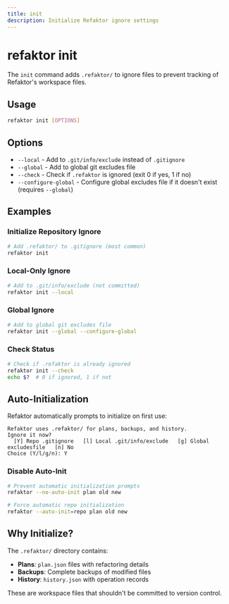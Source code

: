```yaml
---
title: init
description: Initialize Refaktor ignore settings
---
```


# refaktor init

The `init` command adds `.refaktor/` to ignore files to prevent tracking of Refaktor's workspace files.

## Usage

```bash
refaktor init [OPTIONS]
```

## Options

- `--local` - Add to `.git/info/exclude` instead of `.gitignore`
- `--global` - Add to global git excludes file
- `--check` - Check if `.refaktor` is ignored (exit 0 if yes, 1 if no)
- `--configure-global` - Configure global excludes file if it doesn't exist (requires `--global`)

## Examples

### Initialize Repository Ignore
```bash
# Add .refaktor/ to .gitignore (most common)
refaktor init
```

### Local-Only Ignore
```bash
# Add to .git/info/exclude (not committed)
refaktor init --local
```

### Global Ignore
```bash
# Add to global git excludes file
refaktor init --global --configure-global
```

### Check Status
```bash
# Check if .refaktor is already ignored
refaktor init --check
echo $?  # 0 if ignored, 1 if not
```

## Auto-Initialization

Refaktor automatically prompts to initialize on first use:

```
Refaktor uses .refaktor/ for plans, backups, and history.
Ignore it now?
  [Y] Repo .gitignore   [l] Local .git/info/exclude   [g] Global excludesfile   [n] No
Choice (Y/l/g/n): Y
```

### Disable Auto-Init
```bash
# Prevent automatic initialization prompts
refaktor --no-auto-init plan old new

# Force automatic repo initialization
refaktor --auto-init=repo plan old new
```

## Why Initialize?

The `.refaktor/` directory contains:
- **Plans**: `plan.json` files with refactoring details
- **Backups**: Complete backups of modified files  
- **History**: `history.json` with operation records

These are workspace files that shouldn't be committed to version control.